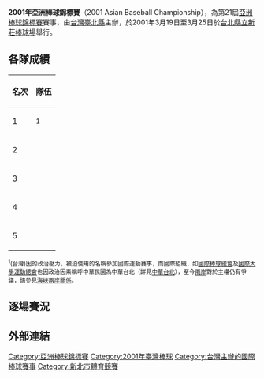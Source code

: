 '''2001年亞洲棒球錦標賽'''（2001 Asian Baseball Championship），為第21屆[[亞洲棒球錦標賽|亞洲棒球錦標賽]]賽事，由[[台灣|台灣]][[新北市|臺北縣]]主辦，於2001年3月19日至3月25日於[[台北縣立新莊棒球場|台北縣立新莊棒球場]]舉行。

== 各隊成績 ==
{| class="wikitable"
|-
! 名次
! 隊伍
|-
| 1
| {{bb|TPE}}<sup>1</sup>
 |-
| 2
| {{bb|KOR}}
|-
| 3
| {{bb|JPN}} 
|-
| 4
| {{bb|PHI}}
|-
| 5
| {{bb|IDN}}
|}
<small><sup>1</sup>{{ROC}}(台灣)因{{PRC}}的政治壓力，被迫使用{{TPE}}的名稱參加國際運動賽事，而國際組織，如[[國際棒球總會|國際棒球總會]]及[[國際大學運動總會|國際大學運動總會]]也因政治因素稱呼中華民國為中華台北（詳見[[中華台北|中華台北]]），至今[[兩岸|兩岸]]對於主權仍有爭議，請參見[[海峽兩岸關係|海峽兩岸關係]]。</small>

== 逐場賽況 ==
==外部連結==

{{台灣棒球維基館|2001年第二十一屆亞洲棒球錦標賽}}
{{亞洲棒球錦標賽}}
{{棒球小作品}}

[[Category:亞洲棒球錦標賽|Category:亞洲棒球錦標賽]]
[[Category:2001年臺灣棒球|Category:2001年臺灣棒球]]
[[Category:台灣主辦的國際棒球賽事|Category:台灣主辦的國際棒球賽事]]
[[Category:新北市體育競賽|Category:新北市體育競賽]]